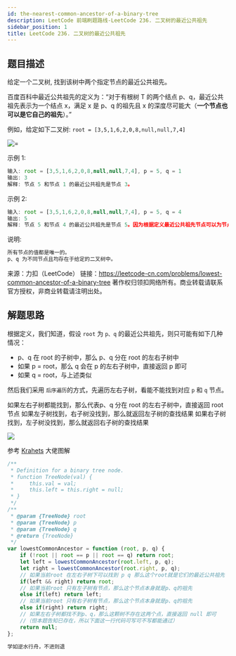 ```yaml
---
id: the-nearest-common-ancestor-of-a-binary-tree
description: LeetCode 前端刷题路线-LeetCode 236. 二叉树的最近公共祖先
sidebar_position: 1
title: LeetCode 236. 二叉树的最近公共祖先
---
```



## 题目描述
给定一个二叉树, 找到该树中两个指定节点的最近公共祖先。

百度百科中最近公共祖先的定义为：“对于有根树 T 的两个结点 p、q，最近公共祖先表示为一个结点 x，满足 x 是 p、q 的祖先且 x 的深度尽可能大（**一个节点也可以是它自己的祖先**）。”

例如，给定如下二叉树:  `root = [3,5,1,6,2,0,8,null,null,7,4]`

![=](https://img-blog.csdnimg.cn/20200924184344131.png#pic_center)



示例 1:

```javascript
输入: root = [3,5,1,6,2,0,8,null,null,7,4], p = 5, q = 1
输出: 3
解释: 节点 5 和节点 1 的最近公共祖先是节点 3。
```

示例 2:

```javascript
输入: root = [3,5,1,6,2,0,8,null,null,7,4], p = 5, q = 4
输出: 5
解释: 节点 5 和节点 4 的最近公共祖先是节点 5。因为根据定义最近公共祖先节点可以为节点本身。
```

说明:

```javascript
所有节点的值都是唯一的。
p、q 为不同节点且均存在于给定的二叉树中。
```

来源：力扣（LeetCode）
链接：https://leetcode-cn.com/problems/lowest-common-ancestor-of-a-binary-tree
著作权归领扣网络所有。商业转载请联系官方授权，非商业转载请注明出处。

## 解题思路
根据定义，我们知道，假设 `root` 为 `p、q` 的最近公共祖先，则只可能有如下几种情况：

- p、q 在 root 的子树中，那么 p、q 分在 root 的左右子树中
- 如果 p = root，那么 q 会在 p 的左右子树中，直接返回 p 即可
- 如果 q = root，与上述类似

然后我们采用 `后序遍历`的方式，先遍历左右子树，看能不能找到对应 `p` 和 `q` 节点。

如果左右子树都能找到，那么代表p、q 分在 root 的左右子树中，直接返回 root 节点
如果左子树找到，右子树没找到，那么就返回左子树的查找结果
如果右子树找到，左子树没找到，那么就返回右子树的查找结果

![](https://img-blog.csdnimg.cn/20200924184419688.png?x-oss-process=image/watermark,type_ZmFuZ3poZW5naGVpdGk,shadow_10,text_aHR0cHM6Ly9ibG9nLmNzZG4ubmV0L3dlaXhpbl80MjQyOTcxOA==,size_16,color_FFFFFF,t_70#pic_center)

参考 <a href="https://leetcode-cn.com/problems/lowest-common-ancestor-of-a-binary-tree/solution/236-er-cha-shu-de-zui-jin-gong-gong-zu-xian-hou-xu/">Krahets</a> 大佬图解


```javascript
/**
 * Definition for a binary tree node.
 * function TreeNode(val) {
 *     this.val = val;
 *     this.left = this.right = null;
 * }
 */
/**
 * @param {TreeNode} root
 * @param {TreeNode} p
 * @param {TreeNode} q
 * @return {TreeNode}
 */
var lowestCommonAncestor = function (root, p, q) {
    if (!root || root == p || root == q) return root;
    let left = lowestCommonAncestor(root.left, p, q);
    let right = lowestCommonAncestor(root.right, p, q);
    // 如果当前root 在左右子树下可以找到 p q 那么这个root就是它们的最近公共祖先
    if(left && right) return root; 
    // 如果当前root 只有左子树有节点，那么这个节点本身就是p、q的祖先
    else if(left) return left;
    // 如果当前root 只有右子树有节点，那么这个节点本身就是p、q的祖先
    else if(right) return right;
    // 如果左右子树都找不到p、q，那么这颗树不存在这两个点，直接返回 null 即可
    //（但本题告知已存在，所以下面这一行代码可写可不写都能通过）
    return null;
};
```



```javascript
学如逆水行舟，不进则退
```

